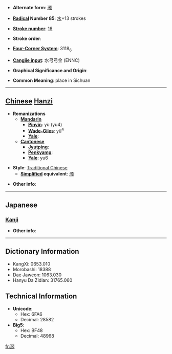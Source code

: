 * '''Alternate form''': [[滪]]

* '''[[Wiktionary:Chinese radical index| Radical]] Number 85''': [[Wiktionary:Chinese radical index 水|水]]+13 strokes

* '''[[Wiktionary:Chinese total strokes index|Stroke number]]''': [[Wiktionary:Chinese total strokes index 16|16]]

* '''Stroke order''': 

* '''[[Wiktionary:Chinese four corner index|Four-Corner System]]''': 3118<sub>6</sub>

* '''[[Wiktionary:Chinese Cangjie index|Cangjie input]]''': 水弓弓金 (ENNC)

* '''Graphical Significance and Origin''': 

* '''Common Meaning''': place in Sichuan

----

== [[Chinese]] [[Hanzi]] ==

* '''Romanizations'''
** '''[[Mandarin]]'''
*** '''[[Pinyin]]''': yù (yu4)
*** '''[[Wade-Giles]]''': yü<sup>4</sup>
*** '''[[Yale]]''': 
** '''[[Cantonese]]'''
*** '''[[Jyutping]]''':
*** '''[[Penkyamp]]''': 
*** '''[[Yale]]''': yu6

* '''Style''': [[Traditional Chinese]] 
** '''[[Simplified Chinese|Simplified]] equivalent''': [[滪]]

* '''Other info''': 

----

==Japanese==
===[[Kanji]]===
{{kanji|on readings=[[よ]] (yo)|kun readings=}}

* '''Other info''':  

----

== Dictionary Information ==

* KangXi: 0653.010
* Morobashi: 18388
* Dae Jaweon: 1063.030
* Hanyu Da Zidian: 31765.060

== Technical Information ==

* '''Unicode''':
** Hex: 6FA6
** Decimal: 28582
* '''Big5''':
** Hex: BF48
** Decimal: 48968

[[fr:澦]]